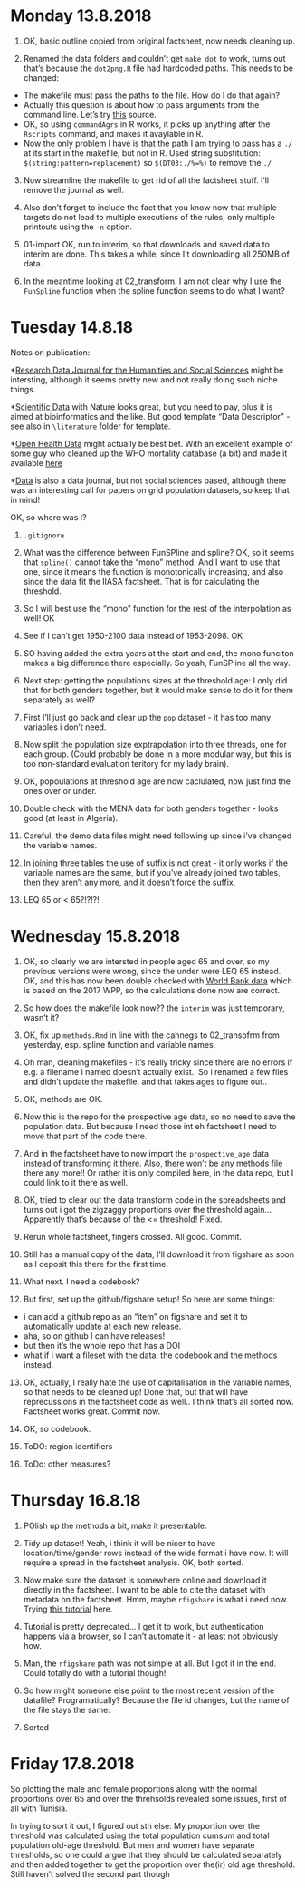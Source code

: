 
# Monday 13.8.2018

1. OK, basic outline copied from original factsheet, now needs cleaning up.

2. Renamed the data folders and couldn't get `make dot` to work, turns out that's because the `dot2png.R` file had hardcoded paths. This needs to be changed: 

* The makefile must pass the paths to the file. How do I do that again?
* Actually this question is about how to pass arguments from the command line. Let's try [this](http://tuxette.nathalievilla.org/?p=1696) source. 
* OK, so using `commandAgrs` in R works, it picks up anything after the `Rscripts` command, and makes it avaylable in R. 
* Now the only problem I have is that the path I am trying to pass has a `./` at its start in the makefile, but not in R. Used string substitution: `$(string:pattern=replacement)` so `$(DT03:./%=%)` to remove the `./`

3. Now streamline the makefile to get rid of all the factsheet stuff. I'll remove the journal as well. 

4. Also don't forget to include the fact that you know now that multiple targets do not lead to multiple executions of the rules, only multiple printouts using the `-n` option. 

5. 01-import OK, run to interim, so that downloads and saved data to interim are done. This takes a while, since I't downloading all 250MB of data. 

6. In the meantime looking at 02_transform. I am not clear why I use the `FunSpline` function when the spline function seems to do what I want?

# Tuesday 14.8.18

Notes on publication:

*[Research Data Journal for the Humanities and Social Sciences](http://booksandjournals.brillonline.com/content/journals/24523666) might be intersting, although it seems pretty new and not really doing such niche things. 

*[Scientific Data](https://www.nature.com/sdata/publish#templates) with Nature looks great, but you need to pay, plus it is aimed at bioinformatics and the like. But good template "Data Descriptor" - see also in `\literature` folder for template. 

*[Open Health Data](https://openhealthdata.metajnl.com/) might actually be best bet. With an excellent example of some guy who cleaned up the WHO mortality database (a bit) and made it available [here](https://openhealthdata.metajnl.com/articles/10.5334/ohd.ao/)

*[Data](http://www.mdpi.com/journal/data/special_issues/spatial_denominator) is also a data journal, but not social sciences based, although there was an interesting call for papers on grid population datasets, so keep that in mind!

OK, so where was I?

1. `.gitignore`

2. What was the difference between FunSPline and spline? OK, so it seems that `spline()` cannot take the "mono" method. And I want to use that one, since it means the function is monotonically increasing, and also since the data fit the IIASA factsheet. That is for calculating the threshold. 

3. So I will best use the "mono" function for the rest of the interpolation as well! OK

4. See if I can't get 1950-2100 data instead of 1953-2098. OK

5. SO having added the extra years at the start and end, the mono funciton makes a big difference there especially. So yeah, FunSPline all the way. 

6. Next step: getting the populations sizes at the threshold age: I only did that for both genders together, but it would make sense to do it for them separately as well? 

7. First I'll just go back and clear up the `pop` dataset - it has too many variables i don't need. 

8. Now split the population size exptrapolation into three threads, one for each group. (Could probably be done in a more modular way, but this is too non-standard evaluation teritory for my lady brain). 

9. OK, popoulations at threshold age are now caclulated, now just find the ones over or under. 

10. Double check with the MENA data for both genders together - looks good (at least in Algeria). 

11. Careful, the demo data files might need following up since i've changed the variable names. 

12. In joining three tables the use of suffix is not great - it only works if the variable names are the same, but if you've already joined two tables, then they aren't any more, and it doesn't force the suffix.

13. LEQ 65 or < 65?!?!?! 

# Wednesday 15.8.2018

1. OK, so clearly we are intersted in people aged 65 and over, so my previous versions were wrong, since the under were LEQ 65 instead. OK, and this has now been double checked with [World Bank data](https://data.worldbank.org/indicator/SP.POP.65UP.TO.ZS?end=2017&start=1960&view=chart) which is based on the 2017 WPP, so the calculations done now are correct. 

2. So how does the makefile look now?? the `interim` was just temporary, wasn't it?

3. OK, fix up `methods.Rmd` in line with the cahnegs to 02_transofrm from yesterday, esp. spline function and variable names. 

4. Oh man, cleaning makefiles - it's really tricky since there are no errors if e.g. a filename i named doesn't actually exist.. So i renamed a few files and didn't update the makefile, and that takes ages to figure out.. 

5. OK, methods are OK. 

6. Now this is the repo for the prospective age data, so no need to save the population data. But because I need those int eh factsheet I need to move that part of the code there. 

7. And in the factsheet have to now import the `prospective_age` data instead of transforming it there.  Also, there won't be any methods file there any more!! Or rather it is only compiled here, in the data repo, but I could link to it there as well. 

8. OK, tried to clear out the data transform code in the spreadsheets and turns out i got the zigzaggy proportions over the threshold again... Apparently that's because of the <= threshold! Fixed.

9. Rerun whole factsheet, fingers crossed. All good. Commit. 

10. Still has a manual copy of the data, I'll download it from figshare as soon as I deposit this there for the first time. 

11. What next. I need a codebook?

12. But first, set up the github/figshare setup! So here are some things:

* i can add a github repo as an "item" on figshare and set it to automatically update at each new release.
* aha, so on github I can have releases!
* but then it's the whole repo that has a DOI
* what if i want a fileset with the data, the codebook and the methods instead. 

13. OK, actually, I really hate the use of capitalisation in the variable names, so that needs to be cleaned up! Done that, but that will have reprecussions in the factsheet code as well.. I think that's all sorted now. Factsheet works great. Commit now. 

14. OK, so codebook. 

15. ToDO: region identifiers

16. ToDo: other measures?


# Thursday 16.8.18

1. POlish up the methods a bit, make it presentable. 

2. Tidy up dataset! Yeah, i think it will be nicer to have location/time/gender rows instead of the wide format i have now. It will require a spread in the factsheet analysis. OK, both sorted. 

3. Now make sure the dataset is somewhere online and download it directly in the factsheet. I want to be able to cite the dataset with metadata on the factsheet. Hmm, maybe `rfigshare` is what i need now. Trying [this tutorial](https://github.com/ropensci/rfigshare/blob/master/inst/examples/tutorial.Rmd) here. 

4. Tutorial is pretty deprecated... I get it to work, but authentication happens via a browser, so I can't automate it - at least not obviously how. 

5. Man, the `rfigshare` path was not simple at all. But I got it in the end. Could totally do with a tutorial though!

6. So how might someone else point to the most recent version of the datafile? Programatically? Because the file id changes, but the name of the file stays the same. 

7. Sorted

# Friday 17.8.2018

So plotting the male and female proportions along with the normal proportions over 65 and over the threhsolds revealed some issues, first of all with Tunisia. 

In trying to sort it out, I figured out sth else: My proportion over the threshold was calculated using the total population cumsum and total population old-age threshold. But men and women have separate thresholds, so one could argue that they should be calculated separately and then added together to get the proportion over the(ir) old age threshold. Still haven't solved the second part though

